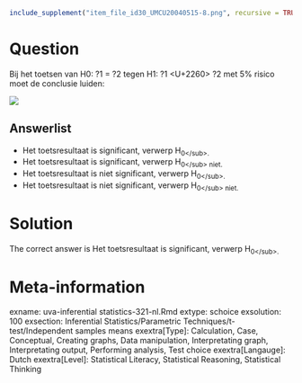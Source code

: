 ```{r, echo = FALSE, results = "hide"}
include_supplement("item_file_id30_UMCU20040515-8.png", recursive = TRUE)
```
Question
========

Bij het toetsen van H0: ?1 = ?2 tegen H1: ?1 <U+2260> ?2 met 5% risico moet de conclusie luiden: 


![](item_file_id30_UMCU20040515-8.png) 

Answerlist
----------
* Het toetsresultaat is significant, verwerp H<sub>0<\/sub>.
* Het toetsresultaat is significant, verwerp H<sub>0<\/sub> niet.
* Het toetsresultaat is niet significant, verwerp H<sub>0<\/sub>.
* Het toetsresultaat is niet significant, verwerp H<sub>0<\/sub> niet.

Solution
========

The correct answer is  Het toetsresultaat is significant, verwerp H<sub>0<\/sub>. 

Meta-information
================
exname: uva-inferential statistics-321-nl.Rmd 
extype: schoice 
exsolution: 100 
exsection: Inferential Statistics/Parametric Techniques/t-test/Independent samples means
exextra[Type]: Calculation, Case, Conceptual, Creating graphs, Data manipulation, Interpretating graph, Interpretating output, Performing analysis, Test choice 
exextra[Langauge]: Dutch 
exextra[Level]: Statistical Literacy, Statistical Reasoning, Statistical Thinking 
